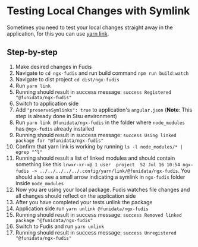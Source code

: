 
<Meta title="Documentation/Development/Tooling/Testing Local Changes with Symlink" />

# Testing Local Changes with Symlink

Sometimes you need to test your local changes straight away in the application, for this you can use [yarn link](https://classic.yarnpkg.com/en/docs/cli/link/).

## Step-by-step

1. Make desired changes in Fudis
2. Navigate to `cd ngx-fudis` and run build command `npm run build:watch`
3. Navigate to dist project `cd dist/ngx-fudis`
4. Run `yarn link`
5. Running should result in success message: `success Registered "@funidata/ngx-fudis"`
6. Switch to application side
7. Add `"preserveSymlinks": true` to application's `angular.json` (**Note**: This step is already done in Sisu environment)
8. Run `yarn link @funidata/ngx-fudis` in the folder where `node_modules` has `@ngx-fudis` already installed
9. Running should result in success message: `success Using linked package for "@funidata/ngx-fudis"`
10. Confirm that yarn link is working by running `ls -l node_modules/* | egrep "^l"`
11. Running should result a list of linked modules and should contain something like this `lrwxr-xr-x@ 1 user  project  52 Jul 16 10:54 ngx-fudis -> ../../../../../.config/yarn/link/@funidata/ngx-fudis`. You should also see a small arrow indicating a symlink in `ngx-fudis` folder inside `node_modules`
12. Now you are using your local package. Fudis watches file changes and all changes should reflect on the application side
13. After you have completed your tests unlink the package
14. Application side run `yarn unlink @funidata/ngx-fudis`
15. Running should result in success message: `success Removed linked package "@funidata/ngx-fudis"`
16. Switch to Fudis and run `yarn unlink`
17. Running should result in success message: `success Unregistered "@funidata/ngx-fudis"`
